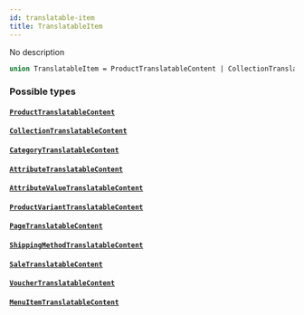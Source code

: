 ```yaml
---
id: translatable-item
title: TranslatableItem
---
```



No description

```graphql
union TranslatableItem = ProductTranslatableContent | CollectionTranslatableContent | CategoryTranslatableContent | AttributeTranslatableContent | AttributeValueTranslatableContent | ProductVariantTranslatableContent | PageTranslatableContent | ShippingMethodTranslatableContent | SaleTranslatableContent | VoucherTranslatableContent | MenuItemTranslatableContent
```


### Possible types

#### [`ProductTranslatableContent`](../../../developer/api-reference/objects/product-translatable-content) 




#### [`CollectionTranslatableContent`](../../../developer/api-reference/objects/collection-translatable-content) 




#### [`CategoryTranslatableContent`](../../../developer/api-reference/objects/category-translatable-content) 




#### [`AttributeTranslatableContent`](../../../developer/api-reference/objects/attribute-translatable-content) 




#### [`AttributeValueTranslatableContent`](../../../developer/api-reference/objects/attribute-value-translatable-content) 




#### [`ProductVariantTranslatableContent`](../../../developer/api-reference/objects/product-variant-translatable-content) 




#### [`PageTranslatableContent`](../../../developer/api-reference/objects/page-translatable-content) 




#### [`ShippingMethodTranslatableContent`](../../../developer/api-reference/objects/shipping-method-translatable-content) 




#### [`SaleTranslatableContent`](../../../developer/api-reference/objects/sale-translatable-content) 




#### [`VoucherTranslatableContent`](../../../developer/api-reference/objects/voucher-translatable-content) 




#### [`MenuItemTranslatableContent`](../../../developer/api-reference/objects/menu-item-translatable-content) 






